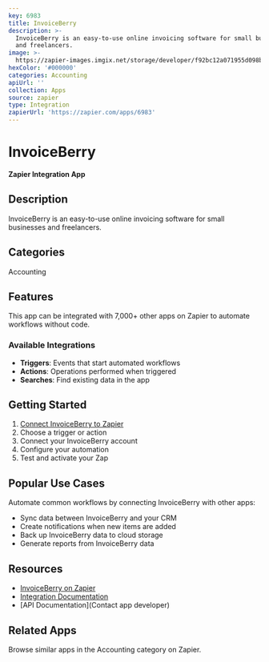 ```yaml
---
key: 6983
title: InvoiceBerry
description: >-
  InvoiceBerry is an easy-to-use online invoicing software for small businesses
  and freelancers.
image: >-
  https://zapier-images.imgix.net/storage/developer/f92bc12a071955d098b59d896a1f5652.png?auto=format%2Ccompress&ixlib=python-3.0.0&q=50
hexColor: '#000000'
categories: Accounting
apiUrl: ''
collection: Apps
source: zapier
type: Integration
zapierUrl: 'https://zapier.com/apps/6983'
---
```

# InvoiceBerry

**Zapier Integration App**

## Description

InvoiceBerry is an easy-to-use online invoicing software for small businesses and freelancers.

## Categories

Accounting

## Features

This app can be integrated with 7,000+ other apps on Zapier to automate workflows without code.

### Available Integrations

- **Triggers**: Events that start automated workflows
- **Actions**: Operations performed when triggered
- **Searches**: Find existing data in the app

## Getting Started

1. [Connect InvoiceBerry to Zapier](https://zapier.com/apps/6983)
2. Choose a trigger or action
3. Connect your InvoiceBerry account
4. Configure your automation
5. Test and activate your Zap

## Popular Use Cases

Automate common workflows by connecting InvoiceBerry with other apps:

- Sync data between InvoiceBerry and your CRM
- Create notifications when new items are added
- Back up InvoiceBerry data to cloud storage
- Generate reports from InvoiceBerry data

## Resources

- [InvoiceBerry on Zapier](https://zapier.com/apps/6983)
- [Integration Documentation](https://zapier.com/apps/6983/integrations)
- [API Documentation](Contact app developer)

## Related Apps

Browse similar apps in the Accounting category on Zapier.
